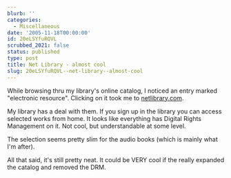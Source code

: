 ```yaml
---
blurb: ''
categories:
  - Miscellaneous
date: '2005-11-18T00:00:00'
id: 20eLSYfuRQVL
scrubbed_2021: false
status: published
type: post
title: Net Library - almost cool
slug: 20eLSYfuRQVL--net-library--almost-cool
---
```


While browsing thru my library's online catalog, I noticed an entry marked "electronic resource". Clicking on it took me to [netlibrary.com](http://www.netlibrary.com). 

My library has a deal with them. If you sign up in the library you can access selected works from home. It looks like everything has Digital Rights Management on it.  Not cool, but understandable at some level. 

The selection seems pretty slim for the audio books (which is mainly what I'm after). 

All that said, it's still pretty neat. It could be VERY cool if the really expanded the catalog and removed the DRM.

